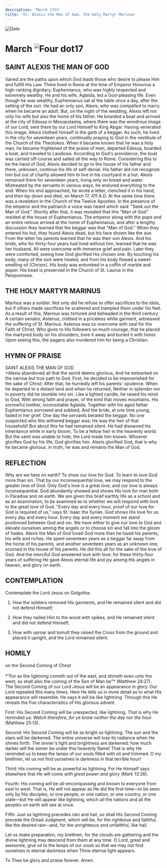 ```yaml
---
description: 'March 17th'
title: 'St. Alexis the Man of God, the Holy Martyr Marinus'
---
```


<RunningHead />
<Image src="/title-imprint.png" height={68} width={50} alt="Date" className="title-imprint"/>

# <div id="date">March <Image className="four-dot" src="/four-dot.png" height={15} width={15} alt="Four dot" />17</div>

## SAINT ALEXIS THE MAN OF GOD

Varied are the paths upon which God leads those who desire to please Him and fulfill His Law. There lived in Rome at the time of Emperor Honorius a high-ranking dignitary, Euphemianus, who was highly respected and extremely wealthy. He and his wife, Aglaida, led a God-pleasing life. Even though he was wealthy, Euphemianus sat at the table once a day, after the setting of the sun. He had an only son, Alexis, who was compelled to marry when he became an adult. But, on the night of the wedding, Alexis left not only his wife but also the home of his father. He boarded a boat and arrived at the city of Edessa in Mesopotamia, where there was the wondrous image of our Lord, sent there by our Lord Himself to King Abgar. Having venerated this image, Alexis clothed himself in the garb of a beggar. As such, he lived in the city for seventeen years, continually praying to God in the vestibule of the Church of the Theotokos. When it became known that he was a holy man, he became frightened of the praise of men, departed Edessa, boarded a boat, and traveled to Laodicea. According to God's providence, the boat was carried off-course and sailed all the way to Rome. Considering this to be the hand of God, Alexis decided to go to the house of his father and there, unknown, continue his life of self-denial. His father did not recognize him but out of charity allowed him to live in his courtyard in a hut. Alexis remained there for seventeen years, living only on bread and water. Mistreated by the servants in various ways, he endured everything to the end. When his end approached, he wrote a letter, clenched it in his hand, and then lay down and died, on March 17, 411 A.D. At the same time there was a revelation in the Church of the Twelve Apostles. In the presence of the emperor and the patriarch a voice was heard which said: "Seek out the Man of God." Shortly after that, it was revealed that this "Man of God" resided at the house of Euphemianus. The emperor along with the pope and an entire retinue arrived at the home of Euphemianus, and after a lengthy discussion they learned that the beggar was that "Man of God." When they entered his hut, they found Alexis dead, but his face shown like the sun. From the letter his parents learned that he was their son Alexis. And his bride, who for thirty-four years had lived without him, learned that he was her husband. All were overcome with immense grief and pain. Later they were comforted, seeing how God glorified His chosen one. By touching his body, many of the sick were healed, and from his body flowed a sweet-smelling oil [Chrism]. His body was entombed in a coffin of marble and jasper. His head is preserved in the Church of St. Laurus in the Peloponnese.

## THE HOLY MARTYR MARINUS

Marinus was a soldier. Not only did he refuse to offer sacrifices to the idols, but if others made sacrifices he scattered and trampled them under his feet. As a result of this, Marinus was tortured and beheaded in the third century. A certain senator, Asterius, clothed in a priceless white garment, witnessed the suffering of St. Marinus. Asterius was so overcome with zeal for the Faith of Christ, Who gives to His followers so much courage, that he placed the martyred body on his shoulders, bore it away and buried it with honor. Upon seeing this, the pagans also murdered him for being a Christian.


## HYMN OF PRAISE
<div style={{textAlign:'center', color:'crimson', fontWeight:'bold'}}>
SAINT ALEXIS THE MAN OF GOD
</div>
>Alexis abandoned all that the world deems glorious,  
And he embarked on the narrow but true path to God.  
First, he decided to be impoverished for the sake of Christ;  
After that, he hurriedly left his parents' opulence.  
When he departed to a distant land and when he returned,  
Neither in splendor nor in poverty did he stumble into sin.  
Like a lighted candle, he raised his mind to God,  
With strong faith and prayer, of the kind that moves mountains.  
His sorrowful mother, inconsolable Aglaida,  
Together with his aged father Euphemianus sorrowed and sobbed;  
And the bride, at one time young, faded in her grief.  
One day the servants berated the beggar.  
No one suspected who this withered beggar was:  
He was the heir of that household!  
But about this he had remained silent.  
He had disowned his inheritance while in early bloom,  
To be a fellow heir in the heavenly world.  
But the saint was unable to hide; the Lord made him known.  
Whoever glorifies God by his life, God glorifies him.  
Alexis glorified God, that is why he became glorious.  
In truth, he was and remains the Man of God.  


## REFLECTION

Why are we here on earth? To show our love for God. To learn to love God more than sin. That by our inconsequential love, we may respond to the greater love of God. Only God's love is a great love, and our love is always inconsequential. God abundantly showed and shows His love for man both in Paradise and on earth. We are given this brief earthly life as a school and as an examination, to be examined as to whether we will respond with love to the great love of God. "Every day and every hour, proof of our love for God is required of us," says St. Isaac the Syrian. God shows His love for us every day and every hour. Every day and every moment we stand positioned between God and sin. We have either to give our love to God and elevate ourselves among the angels or to choose sin and fall into the gloom of hades. Alexis the Man of God loved God more than he loved his parents, his wife and riches. He spent seventeen years as a beggar far away from the home of his parents, and another seventeen years as an unknown one, scorned in the house of his parents. He did this all for the sake of the love of God. And the merciful God answered love with love: for these thirty-four years of suffering He gave Alexis eternal life and joy among His angels in heaven, and glory on earth.


## CONTEMPLATION

Contemplate the Lord Jesus on Golgotha:

1. How the soldiers removed His garments, and He remained silent and did not defend Himself;

2. How they nailed Him to the wood with spikes, and He remained silent and did not defend Himself;

3. How with uproar and tumult they raised the Cross from the ground and placed it upright, and the Lord remained silent.


## HOMILY
<div style={{textAlign:'center', color:'crimson', fontWeight:'bold'}}>
on the Second Coming of Christ
</div><br />
<div style={{textAlign:'right'}}>
*"For as the lightning cometh out of the east, and shineth even unto the west; so shall also the coming of the Son of Man be"* (Matthew 24:27).
</div>
The Second Coming of our Lord Jesus will be an appearance in glory. Our Lord repeated this many times. Here He tells us in more detail as to what His appearance will resemble. He says it will be like lightning. Through this He reveals the five characteristics of His glorious advent.

First: His Second Coming will be unexpected, like lightning. That is why He reminded us: *Watch therefore, for ye know neither the day nor the hour* (Matthew 25:13).

Second: His Second Coming will be as bright as lightning. The sun and the stars will be darkened. The entire universe will lose its radiance when He shines forth. The sinner's light and brightness are darkened; how much darker will the sinner be under this heavenly flame! That is why He reminded us to keep the lamps of our souls filled with oil and trimmed. O my brethren, let us not find ourselves in darkness in that terrible hour!

Third: His coming will be as powerful as lightning. For He Himself says elsewhere that He will come *with great power and glory* (Mark 13:26).

Fourth: His coming will be all-encompassing and known to everyone from east to west. That is, He will not appear as He did the first time—to be seen only by His disciples, or one people, or one nation, or one country, or one state—but He will appear like lightning, which all the nations and all the peoples on earth will see at once.

Fifth: Just as lightning precedes rain and hail, so shall His Second Coming precede the Dread Judgment, which will be, for the righteous and faithful, like the desired rain—and, for the unrighteous and unfaithful, like hail.

Let us make preparation, my brethren, for the clouds are gathering and the divine lightning may descend from them at any time. O Lord, great and awesome, give oil to the lamps of our souls so that we may not find ourselves in eternal darkness when Thine eternal light appears.

To Thee be glory and praise forever. Amen.